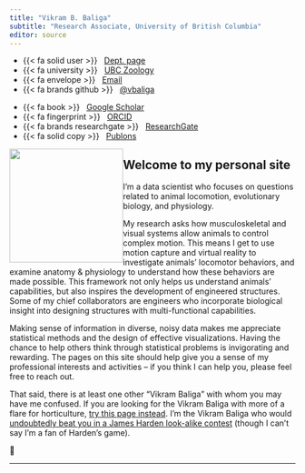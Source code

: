 ```yaml
---
title: "Vikram B. Baliga"
subtitle: "Research Associate, University of British Columbia"
editor: source
---
```


::: {.grid .course-details .course-details-smaller}
::: {.g-col-6 .g-col-md-3}
-   {{< fa solid user >}}   [Dept.
    page](https://www.zoology.ubc.ca/person/vikram-baliga)
-   {{< fa university >}}   [UBC Zoology](https://zoology.ubc.ca/)
-   {{< fa envelope >}}   [Email](mailto:vikram.baliga@ubc.ca)
-   {{< fa brands github >}}   [\@vbaliga](https://github.com/vbaliga)
:::

::: {.g-col-6 .g-col-md-3}
-   {{< fa book >}}   [Google
    Scholar](https://scholar.google.com/citations?user=sXz0JqQAAAAJ&hl=en)
-   {{< fa fingerprint >}}   [ORCID](http://orcid.org/0000-0002-9367-8974)
-   {{< fa brands researchgate >}}  
    [ResearchGate](https://www.researchgate.net/profile/Vikram_Baliga)
-   {{< fa solid copy >}}  
    [Publons](http://www.researcherid.com/rid/H-1546-2013)
:::
:::

![](images/vikram_baliga.jpg){fig-alt="Vikram B. Baliga" style="float:left;"
width="200"}

## Welcome to my personal site

I'm a data scientist who focuses on questions related to animal locomotion,
evolutionary biology, and physiology.

My research asks how musculoskeletal and visual systems allow animals to control
complex motion. This means I get to use motion capture and virtual reality to
investigate animals' locomotor behaviors, and examine anatomy & physiology to
understand how these behaviors are made possible. This framework not only helps
us understand animals' capabilities, but also inspires the development of
engineered structures. Some of my chief collaborators are engineers who
incorporate biological insight into designing structures with multi-functional
capabilities.

Making sense of information in diverse, noisy data makes me appreciate
statistical methods and the design of effective visualizations. Having the
chance to help others think through statistical problems is invigorating and
rewarding. The pages on this site should help give you a sense of my
professional interests and activities -- if you think I can help you, please
feel free to reach out.

That said, there is at least one other "Vikram Baliga" with whom you may have me
confused. If you are looking for the Vikram Baliga with more of a flare for
horticulture, [try this page
instead](https://www.podchaser.com/creators/vikram-baliga-107a4YrAy8). I'm the
Vikram Baliga who would [undoubtedly beat you in a James Harden look-alike
contest](/images/James-Harden.jpg) (though I can't say I'm a fan of Harden's
game).

🐢

--------------------------------------------------------------------------------
